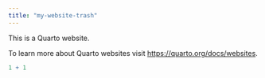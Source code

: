 ```yaml
---
title: "my-website-trash"
---
```


This is a Quarto website.

To learn more about Quarto websites visit <https://quarto.org/docs/websites>.

```r
1 + 1
```
